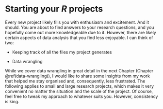 # Starting your *R* projects {#starting-your-r-projects}

Every new project likely fills you with enthusiasm and excitement. And it should. You are about to find answers to your research questions, and you hopefully come out more knowledgeable due to it. However, there are likely certain aspects of data analysis that you find less enjoyable. I can think of two:

-   Keeping track of all the files my project generates

-   Data wrangling

While we cover data wrangling in great detail in the next Chapter (Chapter \@ref(data-wrangling)), I would like to share some insights from my work that helped me stay organised and, consequently, less frustrated. The following applies to small and large research projects, which makes it very convenient no matter the situation and the scale of the project. Of course, feel free to tweak my approach to whatever suits you. However, consistency is king.
